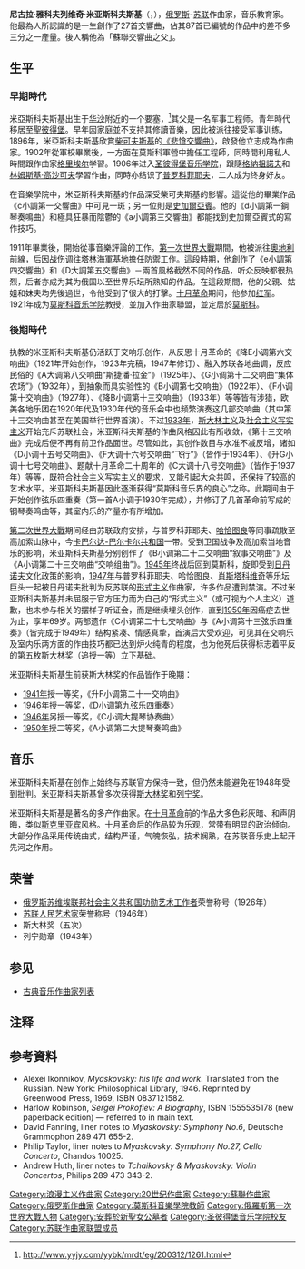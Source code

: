 {{NoteTA|G1=Music}}
{{Infobox classical
| 中文名 = 尼古拉·米亚斯科夫斯基
| 画像 = Nikolai Myaskovsky.jpg
| 附注 =  1912年的米亚斯科夫斯基
| 原文名 = Николай Яковлевич Мясковский    
| 拉丁字母 = Nikolai Yakovlevich Myaskovsky    
| 国别 = 俄罗斯  
| 出生日期 = 1881年4月20日
| 出生地 = [[File:Military_ensign_of_Vistula_Flotilla_of_Congress_Poland.svg|25px]][[波蘭會議王國|俄屬波蘭]][[華沙省_(俄羅斯帝國)|華沙省]]华沙附近的莫德林要塞
| 逝世日期 = 1950年8月8日(69歲)
| 逝世地 = {{USSR}}莫斯科
| 所属时期 = 浪漫樂派，20世紀
| 所属乐派 =  
| 擅长作品类型 = 管弦乐，室内乐，钢琴独奏
| 代表作 = 二十七部交响曲，两部协奏曲，十三首弦乐四重奏，两首大提琴奏鸣曲，九首钢琴奏鸣曲
| 师从 = [[格里埃尔|格里埃尔]]，[[里亚多夫|里亚多夫]]，[[里姆斯基-科萨科夫|里姆斯基-科萨科夫]]
| 學生 = [[哈恰图良|哈恰图良]]，[[舍巴林|舍巴林]]，[[卡巴列夫斯基|卡巴列夫斯基]]，[[谢德林|谢德林]]，[[鲍里斯·柴可夫斯基|鲍里斯·柴可夫斯基]]，[[阿尔弗雷德·加里耶维奇·施尼特凯|舒尼鍵]]
| 奖项={{{!}} style="background: transparent"
{{!}} {{列宁勋章}}{{!!}}{{卫国战争中忘我劳动奖章}}
{{!}}}
{{{!}} style="background: transparent"
{{!}} {{苏联人民艺术家}} {{斯大林奖}} {{斯大林奖}} {{斯大林奖}} {{斯大林奖}} {{斯大林奖}}
{{!}}}
}}

'''尼古拉·雅科夫列维奇·米亚斯科夫斯基'''（{{lang-ru|Николай Яковлевич Мясковский}}，{{bd|1881年|4月20日|1950年|8月8日|catIdx=M米}}），[[俄罗斯|俄罗斯]]-[[苏联|苏联]]作曲家，音乐教育家。他最為人所認識的是一生創作了27首交響曲，佔其87首已編號的作品中的差不多三分之一產量。後人稱他為「蘇聯交響曲之父」。

==生平==
===早期時代===
米亞斯科夫斯基出生于[[华沙|华沙]]附近的一个要塞，<ref>http://www.yyjy.com/yybk/mrdt/eg/200312/1261.html{{dead link|date=2017年12月 |bot=InternetArchiveBot |fix-attempted=yes }}</ref>其父是一名军事工程师。青年時代移居至[[聖彼得堡|聖彼得堡]]。早年因家庭並不支持其修讀音樂，因此被派往接受军事训练，1896年，米亞斯科夫斯基欣賞[[柴可夫斯基|柴可夫斯基]]的[[第6號交響曲_(柴可夫斯基)|《悲愴交響曲》]]，啟發他立志成為作曲家。1902年從軍校畢業後，一方面在莫斯科軍營中擔任工程師，同時間利用私人時間跟作曲家[[格里埃尔|格里埃尔]]学習。1906年进入[[圣彼得堡音乐学院|圣彼得堡音乐学院]]，跟隨[[格納祖諾夫|格納祖諾夫]]和[[林姆斯基·高沙可夫|林姆斯基·高沙可夫]]學習作曲，同時亦结识了[[普罗科菲耶夫|普罗科菲耶夫]]，二人成为终身好友。

在音樂學院中，米亞斯科夫斯基的作品深受柴可夫斯基的影響。這從他的畢業作品《c小調第一交響曲》中可見一斑；另一位則是[[亞歷山大·尼古拉耶維奇·斯克里亞賓|史加爾亞賓]]。他的《d小調第一鋼琴奏鳴曲》和極具狂暴而陰鬱的《a小調第三交響曲》都能找到史加爾亞賓式的寫作技巧。

1911年畢業後，開始從事音樂評論的工作。[[第一次世界大戰|第一次世界大戰]]期間，他被派往[[奧地利|奧地利]]前線，后因战伤调往[[塔林|塔林]]海軍基地擔任防禦工作。這段時期，他創作了《e小調第四交響曲》和《D大調第五交響曲》－兩首風格截然不同的作品，听众反映都很热烈，后者亦成为其为俄国以至世界乐坛所熟知的作品。在這段期間，他的父親、姑姐和妹夫均先後過世，令他受到了很大的打擊。[[十月革命|十月革命]]期间，他参加[[红军|红军]]。1921年成为[[莫斯科音乐学院|莫斯科音乐学院]]教授，並加入作曲家聯盟，並定居於[[莫斯科|莫斯科]]。

===後期時代===
执教的米亚斯科夫斯基仍活跃于交响乐创作，从反思十月革命的《降E小调第六交响曲》（1921年开始创作，1923年完稿，1947年修订）、融入苏联各地曲调，反应民俗的《A大调第八交响曲“斯捷潘·拉金”》（1925年）、《G小调第十二交响曲“集体农场”》（1932年），到抽象而具实验性的《B小调第七交响曲》（1922年）、《F小调第十交响曲》（1927年）、《降B小调第十三交响曲》（1933年）等等皆有涉猎，欧美各地乐团在1920年代及1930年代的音乐会中也频繁演奏这几部交响曲（其中第十三交响曲甚至在美国举行世界首演）。不过[[1933年|1933年]]，[[斯大林主义|斯大林主义]]及[[社会主义写实主义|社会主义写实主义]]开始充斥苏联社会，米亚斯科夫斯基的作曲风格因此有所收敛，《第十三交响曲》完成后便不再有前卫作品面世。尽管如此，其创作数目与水准不减反增，诸如《D小调十五号交响曲》、《F大调十六号交响曲“飞行”》（皆作于1934年）、《升G小调十七号交响曲》、题献十月革命二十周年的《C大调十八号交响曲》（皆作于1937年）等等，既符合社会主义写实主义的要求，又能引起大众共鸣，还保持了较高的艺术水平。米亚斯科夫斯基因此逐渐获得“莫斯科音乐界的良心”之称。此期间由于开始创作弦乐四重奏（第一首A小调于1930年完成），并修订了几首革命前写成的钢琴奏鸣曲等，其室内乐的产量亦有所增加。

[[第二次世界大戰|第二次世界大戰]]期间经由苏联政府安排，与普罗科菲耶夫、[[哈恰图良|哈恰图良]]等同事疏散至高加索山脉中，今[[卡巴尔达-巴尔卡尔共和国|卡巴尔达-巴尔卡尔共和国]]一带。受到卫国战争及高加索当地音乐的影响，米亚斯科夫斯基分别创作了《B小调第二十二交响曲“叙事交响曲”》及《A小调第二十三交响曲“交响组曲”》。[[1945年|1945年]]终战后回到莫斯科，旋即受到[[日丹诺夫|日丹诺夫]]文化政策的影响，[[1947年|1947年]]与普罗科菲耶夫、哈恰图良、[[肖斯塔科维奇|肖斯塔科维奇]]等乐坛巨头一起被日丹诺夫批判为反苏联的[[形式主义|形式主义]]作曲家，许多作品遭到禁演。不过米亚斯科夫斯基并未屈服于官方压力而为自己的“形式主义”（或可视为个人主义）道歉，也未参与相关的摆样子听证会，而是继续埋头创作，直到[[1950年|1950年]]因癌症去世为止，享年69岁。两部遗作《C小调第二十七交响曲》与《A小调第十三弦乐四重奏》（皆完成于1949年）结构紧凑、情感真挚，首演后大受欢迎，可见其在交响乐及室内乐两方面的作曲技巧都已达到炉火纯青的程度，也为他死后获得标志着平反的第五枚[[斯大林奖|斯大林奖]]（追授一等）立下基础。

米亚斯科夫斯基生前获斯大林奖的作品皆作于晚期：

*[[1941年|1941年]]授一等奖，《升F小调第二十一交响曲》
*[[1946年|1946年]]授一等奖，《D小调第九弦乐四重奏》
*[[1946年|1946年]]另授一等奖，《C小调大提琴协奏曲》
*[[1950年|1950年]]授二等奖，《A小调第二大提琴奏鸣曲》

==音乐==
米亚斯科夫斯基在创作上始终与苏联官方保持一致，但仍然未能避免在1948年受到批判。米亚斯科夫斯基曾多次获得[[斯大林奖|斯大林奖]]和[[列宁奖|列宁奖]]。

米亚斯科夫斯基是著名的多产作曲家。在[[十月革命|十月革命]]前的作品大多色彩灰暗、和声阴晦，类似[[斯克里亚宾|斯克里亚宾]]风格。十月革命后的作品较为乐观，常带有明显的政治倾向。大部分作品采用传统曲式，结构严谨，气魄恢弘，技术娴熟，在苏联音乐史上起开先河之作用。
==荣誉==
*[[俄罗斯苏维埃联邦社会主义共和国功勋艺术工作者|俄罗斯苏维埃联邦社会主义共和国功勋艺术工作者]]荣誉称号（1926年）
*[[苏联人民艺术家|苏联人民艺术家]]荣誉称号（1946年）
*斯大林奖（五次）
*列宁勋章（1943年）
==参见==
* [[古典音乐作曲家列表|古典音乐作曲家列表]]

==注释==
<references/>

==参考資料==
*Alexei Ikonnikov, ''Myaskovsky: his life and work''. Translated from the Russian. New York: Philosophical Library, 1946. Reprinted by Greenwood Press, 1969, ISBN 0837121582.
*Harlow Robinson, ''Sergei Prokofiev: A Biography'', ISBN 1555535178 (new paperback edition) — referred to in main text.
*David Fanning, liner notes to ''Myaskovsky: Symphony No.6'', Deutsche Grammophon 289 471 655-2.
*Philip Taylor, liner notes to ''Myaskovsky: Symphony No.27, Cello Concerto'', Chandos 10025.
*Andrew Huth, liner notes to ''Tchaikovsky & Myaskovsky: Violin Concertos'', Philips 289 473 343-2.


{{Authority control}}
{{DEFAULTSORT:Myaskovsky, Nikolai}}
[[Category:浪漫主义作曲家|Category:浪漫主义作曲家]]
[[Category:20世纪作曲家|Category:20世纪作曲家]]
[[Category:蘇聯作曲家|Category:蘇聯作曲家]]
[[Category:俄罗斯作曲家|Category:俄罗斯作曲家]]
[[Category:莫斯科音樂學院教師|Category:莫斯科音樂學院教師]]
[[Category:俄羅斯第一次世界大戰人物|Category:俄羅斯第一次世界大戰人物]]
[[Category:安葬於新聖女公墓者|Category:安葬於新聖女公墓者]]
[[Category:圣彼得堡音乐学院校友|Category:圣彼得堡音乐学院校友]]
[[Category:苏联作曲家联盟成员|Category:苏联作曲家联盟成员]]
